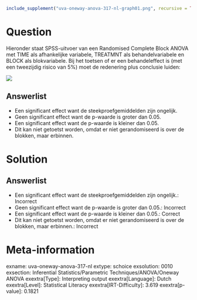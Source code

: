 ```r
include_supplement("uva-oneway-anova-317-nl-graph01.png", recursive = TRUE)
```

Question
========

Hieronder staat SPSS-uitvoer van een Randomised Complete Block ANOVA met
TIME als afhankelijke variabele, TREATMNT als behandelvariabele en BLOCK
als blokvariabele. Bij het toetsen of er een behandeleffect is (met een
tweezijdig risico van 5%) moet de redenering plus conclusie luiden:

![](uva-oneway-anova-317-nl-graph01.png)

Answerlist
----------

* Een significant effect want de steekproefgemiddelden zijn ongelijk.
* Geen significant effect want de p-waarde is groter dan 0.05.
* Een significant effect want de p-waarde is kleiner dan 0.05.
* Dit kan niet getoetst worden, omdat er niet gerandomiseerd is over de blokken, maar erbinnen.

Solution
========

Answerlist
----------

* Een significant effect want de steekproefgemiddelden zijn ongelijk.: Incorrect
* Geen significant effect want de p-waarde is groter dan 0.05.: Incorrect
* Een significant effect want de p-waarde is kleiner dan 0.05.: Correct
* Dit kan niet getoetst worden, omdat er niet gerandomiseerd is over de blokken, maar erbinnen.: Incorrect

Meta-information
================
exname: uva-oneway-anova-317-nl
extype: schoice
exsolution: 0010
exsection: Inferential Statistics/Parametric Techniques/ANOVA/Oneway ANOVA
exextra[Type]: Interpreting output
exextra[Language]: Dutch
exextra[Level]: Statistical Literacy
exextra[IRT-Difficulty]: 3.619
exextra[p-value]: 0.1821
